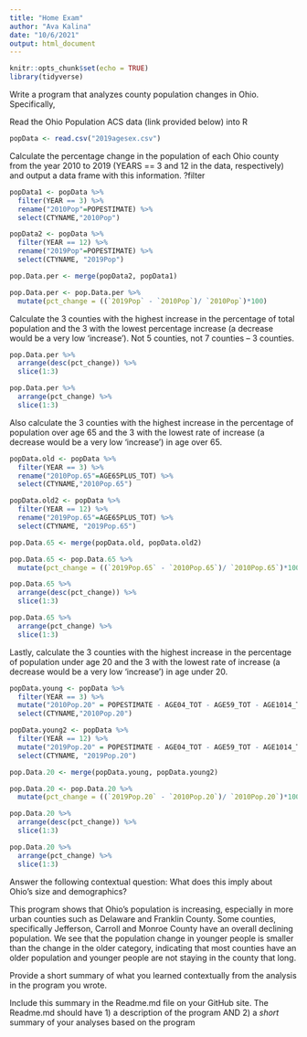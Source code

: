 ```yaml
---
title: "Home Exam"
author: "Ava Kalina"
date: "10/6/2021"
output: html_document
---
```


```r
knitr::opts_chunk$set(echo = TRUE)
library(tidyverse)
```

Write a program that analyzes county population changes in Ohio. Specifically,

Read the Ohio Population ACS data (link provided below) into R

```r
popData <- read.csv("2019agesex.csv")
```

Calculate the percentage change in the population of each Ohio county from the year 2010 to 2019 (YEARS == 3 and 12 in the data, respectively) and output a data frame with this information. 
?filter

```r
popData1 <- popData %>% 
  filter(YEAR == 3) %>% 
  rename("2010Pop"=POPESTIMATE) %>% 
  select(CTYNAME,"2010Pop")

popData2 <- popData %>% 
  filter(YEAR == 12) %>% 
  rename("2019Pop"=POPESTIMATE) %>% 
  select(CTYNAME, "2019Pop")

pop.Data.per <- merge(popData2, popData1)

pop.Data.per <- pop.Data.per %>% 
  mutate(pct_change = ((`2019Pop` - `2010Pop`)/ `2010Pop`)*100)
```

Calculate the 3 counties with the highest increase in the percentage of total population and the 3 with the lowest percentage increase (a decrease would be a very low 'increase'). Not 5 counties, not 7 counties -- 3 counties. 

```r
pop.Data.per %>% 
  arrange(desc(pct_change)) %>% 
  slice(1:3)

pop.Data.per %>% 
  arrange(pct_change) %>% 
  slice(1:3)
```

Also calculate the 3 counties with the highest increase in the percentage of population over age 65 and the 3 with the lowest rate of increase (a decrease would be a very low 'increase') in age over 65.

```r
popData.old <- popData %>% 
  filter(YEAR == 3) %>% 
  rename("2010Pop.65"=AGE65PLUS_TOT) %>% 
  select(CTYNAME,"2010Pop.65")

popData.old2 <- popData %>% 
  filter(YEAR == 12) %>% 
  rename("2019Pop.65"=AGE65PLUS_TOT) %>% 
  select(CTYNAME, "2019Pop.65")

pop.Data.65 <- merge(popData.old, popData.old2)

pop.Data.65 <- pop.Data.65 %>% 
  mutate(pct_change = ((`2019Pop.65` - `2010Pop.65`)/ `2010Pop.65`)*100)

pop.Data.65 %>% 
  arrange(desc(pct_change)) %>% 
  slice(1:3)

pop.Data.65 %>% 
  arrange(pct_change) %>% 
  slice(1:3)

```

Lastly, calculate the 3 counties with the highest increase in the percentage of population under age 20 and the 3 with the lowest rate of increase (a decrease would be a very low 'increase') in age under 20.

```r
popData.young <- popData %>% 
  filter(YEAR == 3) %>% 
  mutate("2010Pop.20" = POPESTIMATE - AGE04_TOT - AGE59_TOT - AGE1014_TOT - AGE1519_TOT) %>% 
  select(CTYNAME,"2010Pop.20")

popData.young2 <- popData %>% 
  filter(YEAR == 12) %>% 
  mutate("2019Pop.20" = POPESTIMATE - AGE04_TOT - AGE59_TOT - AGE1014_TOT - AGE1519_TOT) %>% 
  select(CTYNAME, "2019Pop.20")

pop.Data.20 <- merge(popData.young, popData.young2)

pop.Data.20 <- pop.Data.20 %>% 
  mutate(pct_change = ((`2019Pop.20` - `2010Pop.20`)/ `2010Pop.20`)*100)

pop.Data.20 %>% 
  arrange(desc(pct_change)) %>% 
  slice(1:3)

pop.Data.20 %>% 
  arrange(pct_change) %>% 
  slice(1:3)
```

Answer the following contextual question: What does this imply about Ohio's size and demographics?

This program shows that Ohio's population is increasing, especially in more urban counties such as Delaware and Franklin County. Some counties, specifically Jefferson, Carroll and Monroe County have an overall declining population. We see that the population change in younger people is smaller than the change in the older category, indicating that most counties have an older population and younger people are not staying in the county that long. 

Provide a short summary of what you learned contextually from the analysis in the program you wrote.

Include this summary in the Readme.md file on your GitHub site.
The Readme.md should have 1) a description of the program AND 2) a *short* summary of your analyses based on the program 





